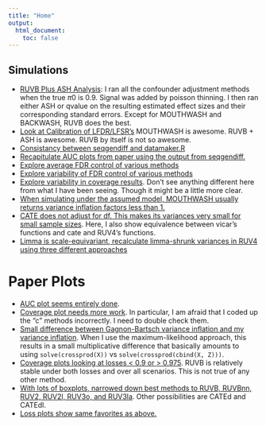 ```yaml
---
title: "Home"
output:
  html_document:
    toc: false
---
```


## Simulations

* [RUVB Plus ASH Analysis](ruvb_plus_ash.html): I ran all the confounder adjustment methods when the true $\pi0$ is 0.9. Signal was added by poisson thinning. I then ran either ASH or qvalue on the resulting estimated effect sizes and their corresponding standard errors. Except for MOUTHWASH and BACKWASH, RUVB does the best.
* [Look at Calibration of LFDR/LFSR's](ruvb_lfsr.html) MOUTHWASH is awesome. RUVB + ASH is awesome. RUVB by itself is not so awesome.
* [Consistancy between seqgendiff and datamaker.R](compare_dg_seqgendiff.html)
* [Recapitulate AUC plots from paper using the output from seqgendiff.](initial_pvalue_eda.html)
* [Explore average FDR control of various methods](fdr_control.html)
* [Explore variability of FDR control of various methods](fdp_variability.html)
* [Explore variability in coverage results](coverage_variance.html). Don't see anything different here from what I have been seeing. Though it might be a little more clear.
* [When simulating under the assumed model, MOUTHWASH usually returns variance inflation factors less than 1.](vicar_t.html)
* [CATE does not adjust for df. This makes its variances very small for small sample sizes](var_code.html). Here, I also show equivalence between vicar's functions and cate and RUV4's functions.
* [Limma is scale-equivariant, recalculate limma-shrunk variances in RUV4 using three different approaches](limma_shrink.html)

# Paper Plots
* [AUC plot seems entirely done](ruvb_paper_plots.html).
* [Coverage plot needs more work](ruvb_paper_plots_coverage.html). In particular, I am afraid that I coded up the "c" methods incorrectly. I need to double check them.
* [Small difference between Gagnon-Bartsch variance inflation and my variance inflation](check_c_inflation.html). When I use the maximum-likelihood approach, this results in a small multiplicative difference that basically amounts to using `solve(crossprod(X))` vs `solve(crossprod(cbind(X, Z)))`.
* [Coverage plots looking at losses < 0.9 or > 0.975](coverage_try_2.html). RUVB is relatively stable under both losses and over all scenarios. This is not true of any other method.
* [With lots of boxplots, narrowed down best methods to RUVB, RUVBnn, RUV2, RUV2l, RUV3o, and RUV3la](ruvb_vs_all_boxplots.html). Other possibilities are CATEd and CATEdl.
* [Loss plots show same favorites as above.](ruvb_vs_all_lossplots.html)

[rmarkdown]: http://rmarkdown.rstudio.com/rmarkdown_websites.htm
[rstudio]: https://www.rstudio.com/products/rstudio/download/preview/
